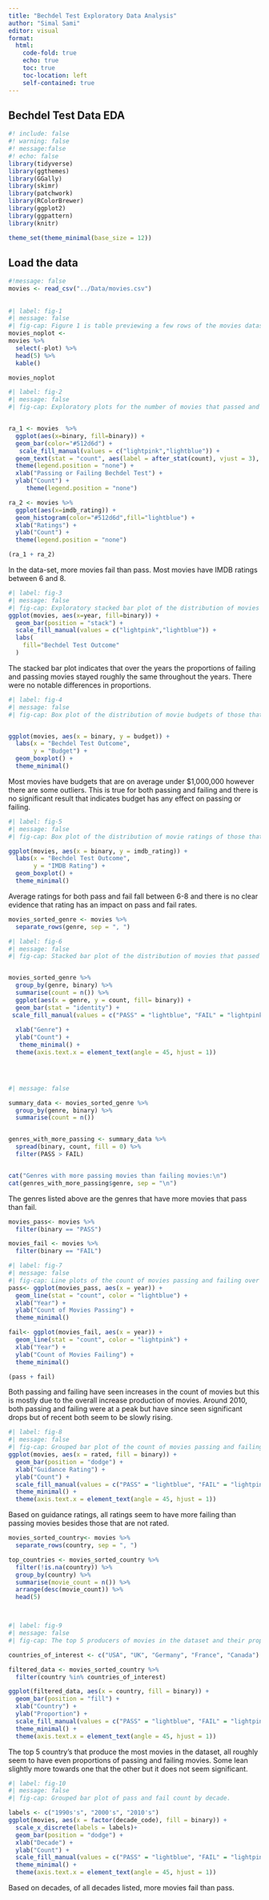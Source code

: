 ```yaml
---
title: "Bechdel Test Exploratory Data Analysis"
author: "Simal Sami"
editor: visual
format: 
  html:
    code-fold: true
    echo: true
    toc: true
    toc-location: left
    self-contained: true
---
```


## Bechdel Test Data EDA

```r
#! include: false 
#! warning: false
#! message:false
#! echo: false
library(tidyverse)
library(ggthemes)
library(GGally) 
library(skimr) 
library(patchwork) 
library(RColorBrewer)
library(ggplot2)
library(ggpattern)
library(knitr)

theme_set(theme_minimal(base_size = 12))
```

## Load the data

```r
#!message: false
movies <- read_csv("../Data/movies.csv")

```

## 

```r
#| label: fig-1
#| message: false
#| fig-cap: Figure 1 is table previewing a few rows of the movies dataset
movies_noplot <-
movies %>%
  select(-plot) %>%
  head(5) %>%
  kable()

movies_noplot
```

```r
#| label: fig-2
#| message: false
#| fig-cap: Exploratory plots for the number of movies that passed and fail the Bechdel Test and the distribution of IMDB ratings 


ra_1 <- movies  %>%
  ggplot(aes(x=binary, fill=binary)) + 
  geom_bar(color="#512d6d") + 
   scale_fill_manual(values = c("lightpink","lightblue")) + 
  geom_text(stat = "count", aes(label = after_stat(count), vjust = 3), size = 4)
  theme(legend.position = "none") +
  xlab("Passing or Failing Bechdel Test") + 
  ylab("Count") +
     theme(legend.position = "none")

ra_2 <- movies %>%
  ggplot(aes(x=imdb_rating)) + 
  geom_histogram(color="#512d6d",fill="lightblue") + 
  xlab("Ratings") + 
  ylab("Count") +
  theme(legend.position = "none")

(ra_1 + ra_2)
```

In the data-set, more movies fail than pass. Most movies have IMDB ratings between 6 and 8.

```r
#| label: fig-3
#| message: false
#| fig-cap: Exploratory stacked bar plot of the distribution of movies that passed and failed the Bechdel Test over the years.
ggplot(movies, aes(x=year, fill=binary)) +
  geom_bar(position = "stack") +
  scale_fill_manual(values = c("lightpink","lightblue")) +
  labs(
    fill="Bechdel Test Outcome"
  )
```

The stacked bar plot indicates that over the years the proportions of failing and passing movies stayed roughly the same throughout the years. There were no notable differences in proportions.

```r
#| label: fig-4
#| message: false
#| fig-cap: Box plot of the distribution of movie budgets of those that passed and failed with outliers, means, and quartiles.


ggplot(movies, aes(x = binary, y = budget)) +
  labs(x = "Bechdel Test Outcome",
       y = "Budget") +
  geom_boxplot() +
  theme_minimal()
```

Most movies have budgets that are on average under \$1,000,000 however there are some outliers. This is true for both passing and failing and there is no significant result that indicates budget has any effect on passing or failing.

```r
#| label: fig-5
#| message: false
#| fig-cap: Box plot of the distribution of movie ratings of those that passed and failed with outliers, means, and quartiles

ggplot(movies, aes(x = binary, y = imdb_rating)) +
  labs(x = "Bechdel Test Outcome",
       y = "IMDB Rating") + 
  geom_boxplot() +
  theme_minimal()

```

Average ratings for both pass and fail fall between 6-8 and there is no clear evidence that rating has an impact on pass and fail rates.

```r


movies_sorted_genre <- movies %>%
  separate_rows(genre, sep = ", ")


```

```r
#| label: fig-6
#| message: false
#| fig-cap: Stacked bar plot of the distribution of movies that passed and failed by genre.


movies_sorted_genre %>%
  group_by(genre, binary) %>%
  summarise(count = n()) %>%
  ggplot(aes(x = genre, y = count, fill= binary)) +
  geom_bar(stat = "identity") +
 scale_fill_manual(values = c("PASS" = "lightblue", "FAIL" = "lightpink")) +
  
  xlab("Genre") +
  ylab("Count") +
   theme_minimal() +
  theme(axis.text.x = element_text(angle = 45, hjust = 1)) 
  




```

```r
#| message: false

summary_data <- movies_sorted_genre %>%
  group_by(genre, binary) %>%
  summarise(count = n())


genres_with_more_passing <- summary_data %>%
  spread(binary, count, fill = 0) %>%  
  filter(PASS > FAIL)  


cat("Genres with more passing movies than failing movies:\n")
cat(genres_with_more_passing$genre, sep = "\n")

```

The genres listed above are the genres that have more movies that pass than fail.

```r
movies_pass<- movies %>%
  filter(binary == "PASS")
```

```r
movies_fail <- movies %>%
  filter(binary == "FAIL")
```

```r
#| label: fig-7
#| message: false
#| fig-cap: Line plots of the count of movies passing and failing over the years.
pass<- ggplot(movies_pass, aes(x = year)) +
  geom_line(stat = "count", color = "lightblue") +
  xlab("Year") +
  ylab("Count of Movies Passing") +
  theme_minimal()

fail<- ggplot(movies_fail, aes(x = year)) +
  geom_line(stat = "count", color = "lightpink") +
  xlab("Year") +
  ylab("Count of Movies Failing") +
  theme_minimal()

(pass + fail)
```

Both passing and failing have seen increases in the count of movies but this is mostly due to the overall increase production of movies. Around 2010, both passing and failing were at a peak but have since seen significant drops but of recent both seem to be slowly rising.

```r
#| label: fig-8
#| message: false
#| fig-cap: Grouped bar plot of the count of movies passing and failing grouped by guidance rating.
ggplot(movies, aes(x = rated, fill = binary)) +
  geom_bar(position = "dodge") +
  xlab("Guidance Rating") +
  ylab("Count") +
  scale_fill_manual(values = c("PASS" = "lightblue", "FAIL" = "lightpink")) +
  theme_minimal() +
  theme(axis.text.x = element_text(angle = 45, hjust = 1))
```

Based on guidance ratings, all ratings seem to have more failing than passing movies besides those that are not rated.

```r

movies_sorted_country<- movies %>%
  separate_rows(country, sep = ", ")
```

```r

top_countries <- movies_sorted_country %>%
  filter(!is.na(country)) %>%
  group_by(country) %>%
  summarise(movie_count = n()) %>%
  arrange(desc(movie_count)) %>%
  head(5)




```

```r

#| label: fig-9
#| message: false
#| fig-cap: The top 5 producers of movies in the dataset and their proportion of failing/passing movies.

countries_of_interest <- c("USA", "UK", "Germany", "France", "Canada")

filtered_data <- movies_sorted_country %>%
  filter(country %in% countries_of_interest)

ggplot(filtered_data, aes(x = country, fill = binary)) +
  geom_bar(position = "fill") +
  xlab("Country") +
  ylab("Proportion") +
  scale_fill_manual(values = c("PASS" = "lightblue", "FAIL" = "lightpink")) +
  theme_minimal() +
  theme(axis.text.x = element_text(angle = 45, hjust = 1))


```

The top 5 country's that produce the most movies in the dataset, all roughly seem to have even proportions of passing and failing movies. Some lean slightly more towards one that the other but it does not seem significant.

```r
#| label: fig-10
#| message: false
#| fig-cap: Grouped bar plot of pass and fail count by decade.

labels <- c("1990s's", "2000's", "2010's")
ggplot(movies, aes(x = factor(decade_code), fill = binary)) +
  scale_x_discrete(labels = labels)+
  geom_bar(position = "dodge") +
  xlab("Decade") +
  ylab("Count") +
  scale_fill_manual(values = c("PASS" = "lightblue", "FAIL" = "lightpink")) +
  theme_minimal() +
  theme(axis.text.x = element_text(angle = 45, hjust = 1))
```

Based on decades, of all decades listed, more movies fail than pass.
